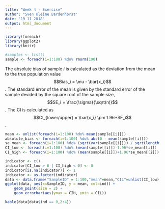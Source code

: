 ```yaml
---
title: "Week 4 - Exercise"
author: "Sven Kleine Bardenhorst"
date: "19 11 2018"
output: html_document
---
```



```r
library(foreach)
library(ggplot2)
library(knitr)
```

```r
#samples <- list()
sample <- foreach(i=1:100) %do% rnorm(100)
```
The absolute bias of sample $i$ is calculated as the deviation from the mean to the true population value $$Bias_i = \mu - \bar{x_i}$$.
The standard error of the mean is given by the standard error of the sample devided by the square root of the sample size, $$SE_i = \frac{\sigma}{\sqrt(n)}$$.
The CI is calculated as $$CI_{lower/upper} = \bar{x_i} \pm 1.96*SE_i$$.
```r
mean <- unlist(foreach(i=1:100) %do% mean(sample[[i]]))
absolute_bias <- foreach(i=1:100) %do% abs(0 - mean(sample[[i]]))
se_mean <- foreach(i=1:100) %do% (sqrt(var(sample[[i]])) / sqrt(length(sample[[i]])))
CI_low <- foreach(i=1:100) %do% (mean(sample[[i]])-1.96*se_mean[[i]])
CI_high <- foreach(i=1:100) %do% (mean(sample[[i]])+1.96*se_mean[[i]])
```

```r
indicator <- c()
indicator[CI_low > 0 | CI_high < 0] <- 0 
indicator[is.na(indicator)] <- 1
indicator <- as.factor(indicator)
data <- data.frame("SampleID" = 1:100,"mean"=mean,"CIL"=unlist(CI_low),"CIH"=unlist(CI_high),"ind" = indicator)
ggplot(data, aes(x=SampleID, y = mean, col=ind)) +
    geom_point(size = 2) +
    geom_errorbar(aes(ymax = CIH, ymin = CIL))
```

```r
kable(data[data$ind == 0,2:4])
```


